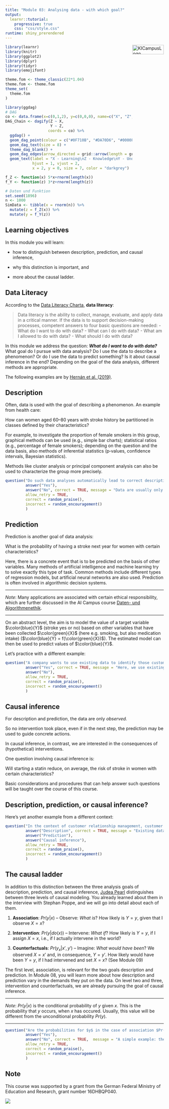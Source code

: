 ```yaml
---
title: "Module 03: Analysing data - with which goal?"
output: 
  learnr::tutorial:
    progressive: true
    css: "css/style.css"
runtime: shiny_prerendered
---
```


<a href="https://ki-campus.org/">
<img border="0" alt="KICampusLogo" src="images/KIcampusLogo.png" width="100" height="30" style="float: right">
</a>

```r
library(learnr)
library(knitr)
library(ggplot2)
library(dplyr)
library(tidyr)
library(emojifont)

theme.fom <- theme_classic(22*1.04)
theme.fom <- theme.fom
theme_set(
  theme.fom  
)

library(ggdag)
# DAG
co <- data.frame(x=c(0,1,2), y=c(0,0,0), name=c("X", "Z", "Y"))
DAG_Chain <- dagify(Z ~ X,
                    Y ~ Z,
                   coords = co) %>% 
  ggdag() + 
  geom_dag_point(colour = c("#0F710B", "#DA70D6", "#0000FF")) + 
  geom_dag_text(size = 8) +
  theme_dag_blank() +
  geom_dag_edges(arrow_directed = grid::arrow(length = grid::unit(15, "pt"), type = "closed")) +
  geom_text(label = "X - Learning\nZ - Knowledge\nY - Understanding", 
            hjust = 1, vjust = 2,
            x = 2, y = 0, size = 7, color = "darkgrey") 

f_Z <- function(x) 5*x+rnorm(length(x))
f_Y <- function(z) 3*z+rnorm(length(z))

# Daten und Funktion
set.seed(1896)
n <- 1000
SimData <- tibble(x = rnorm(n)) %>%
  mutate(z = f_Z(x)) %>%
  mutate(y = f_Y(z))
```

## Learning objectives

In this module you will learn:

- how to distinguish between description, prediction, and causal inference,

- why this distinction is important, and

- more about the causal ladder.

## Data Literacy

According to the [Data Literacy Charta](https://www.stifterverband.org/sites/default/files/data-literacy-charter.pdf), **data literacy**:

> Data literacy is the ability to collect, manage, evaluate, and apply data in a critical manner. If the data is to support decision-making processes, competent answers to four basic questions are needed:
- What do I want to do with data? 
- What can I do with data? 
- What am I allowed to do with data? 
- What should I do with data?

In this module we address the question: ***What do I want to do with data?***
What goal do I pursue with data analysis? 
Do I use the data to describe a phenomenon? 
Or do I use the data to predict something? 
Is it about causal inference in the end? 
Depending on the goal of the data analysis, different methods are appropriate.

The following examples are by [Hernán et al. (2019)](https://doi.org/10.1080/09332480.2019.1579578).

## Description

Often, data is used with the goal of describing a phenomenon. An example from health care:

:::{.box}
How can women aged 60–80 years with stroke history be partitioned in classes defined by their characteristics?	
:::

For example, to investigate the proportion of female smokers in this group, graphical methods can be used (e.g., simple bar charts); statistical ratios (e.g., percentage of female smokers); depending on the question and the data basis, also methods of inferential statistics (p&#8209;values, confidence intervals, Bayesian statistics). 

Methods like cluster analysis or principal component analysis can also be used to characterize the group more precisely. 

```r
question("Do such data analyses automatically lead to correct descriptions of the phenomenon under study?",
         answer("Yes"),
         answer("No", correct = TRUE, message = "Data are usually only part of a complex and dynamic reality. Data could be subject to measurement error; for example, past smoking behavior may not be correctly remembered or reported. Non-representative samples can also be a problem; for example, it may be precisely more health-conscious women who are more likely to participate in surveys in the first place. Furthermore, missing values can lead to biased results; for example, certain women may refuse to answer some of the questions. So even in pure description, data can be misleading. To evaluate this possibility, we need to critically consider how the data were actually generated and collected. The interview in module 06 with Richard McElreath will address causal thinking for descriptive research in more depth."),
         allow_retry = TRUE,
         correct = random_praise(),
         incorrect = random_encouragement()
         )
```

## Prediction

Prediction is another goal of data analysis:

:::{.box}
What is the probability of having a stroke next year for women with certain characteristics?
:::

Here, there is a concrete event that is to be predicted on the basis of other variables. 
Many methods of artificial intelligence and machine learning try to solve exactly this type of task. 
Common methods include different types of regression models, but artificial neural networks are also used. 
Prediction is often involved in algorithmic decision systems.

***

*Note*: Many applications are associated with certain ethical responsibility, which are further discussed in the AI Campus course [Daten- und Algorithmenethik](https://ki-campus.org/courses/daethik2020).

***

On an abstract level, the aim is to model the value of a target variable $\color{blue}{Y}$ (stroke yes or no) based on 
 other variables that have been collected $\color{green}{X}$ (here e.g. smoking, but also medication intake) ($\color{blue}{Y} = f(\color{green}{X})$).
The estimated model can then be used to predict values of $\color{blue}{Y}$.

Let's practice with a different example:

```r
question("A company wants to use existing data to identify those customers who could be interested in a new offer from the company. Is this a data application with the goal of prediction?",
         answer("Yes", correct = TRUE, message = "Here, we use existing information about customers to calculate the probability that they will buy a certain product. In the next step, one could target those customers and and inform them about the product."),
         answer("No"),
         allow_retry = TRUE,
         correct = random_praise(),
         incorrect = random_encouragement()
         )
```

## Causal inference

For description and prediction, the data are only *observed.*

So no intervention took place, even if in the next step, the prediction may be used to guide concrete actions.

In causal inference, in contrast, we are interested in the consequences of (hypothetical) interventions.

One question involving causal inference is:

:::{.box}
Will starting a statin reduce, on average, the risk of stroke in women with certain characteristics?
:::

Basic considerations and procedures that can help answer such questions will be taught over the course of this course.


## Description, prediction, or causal inference?

Here's yet another example from a different context:

```r
question("In the context of customer relationship management, customer churn is an important issue. What is the underlying goal of using data to answer the question: *Which customers have had a high churn rate in the past?*",
         answer("Description", correct = TRUE, message = "Existing data is used to characterize customers who left. For an example, and how churn could also be considered from a predictive or causal perspective, see e.g. [Bojinov et al. (2020)](https://hdsr.mitpress.mit.edu/pub/wjhth9tr/release/1)"),
         answer("Prediction"),
         answer("Causal inference"),
         allow_retry = TRUE,
         correct = random_praise(),
         incorrect = random_encouragement()
         )
```

## The causal ladder

In addition to this distinction between the three analysis goals of description, prediction, and causal inference, [Judea Pearl](https://doi.org/10.1145/3241036) distinguishes between three levels of causal modeling.
You already learned about them in the interview with Stephan Poppe, and we will go into detail about each of them.

1.  **Association**: $Pr(y|x)$ &ndash; Observe: *What is*? How likely is $Y=y$, given that I observe $X=x$? 

2.  **Intervention**: $Pr(y|do(x))$ &ndash; Intervene: *What if*? How likely is $Y=y$, if I assign $X=x$, i.e., if I actually intervene in the world?

3.  **Counterfactuals**: $Pr(y_x|x',y')$ &ndash; Imagine: *What would have been*? We observed $X=x'$ and, in consequence, $Y=y'$. How likely would have been $Y=y$, if I had intervened and set $X=x$? (See Module 09)


The first level, association, is relevant for the two goals description and prediction.
In Module 08, you will learn more about how description and prediction vary in the demands they put on the data.
On level two and three, intervention and counterfactuals, we are already pursuing the goal of causal inference.


***

*Note*: $Pr(y|x)$ is the conditional probability of $y$ given $x$. 
This is the probability that $y$ occurs, when $x$ has occured.
Usually, this value will be different from the unconditional probability $Pr(y)$.

***

```r
question("Are the probabilities for $y$ in the case of association $Pr(y|x)$ versus intervention $Pr(y|do(x))$ always the same?",
         answer("Yes"),         
         answer("No", correct = TRUE,  message = "A simple example: the probability that someone is healthy ($y$) who owns swimming goggles ($x$) is relatively high (association, e.g. 70% of swimming goggle owners are healthy). But an intervention in which we hand out swimming goggles (intervention, $do(x)$) would not result in 70% of people being healthy. Song for this: [Monty Harper: Correlation Does Not Imply Causation](https://www.causeweb.org/cause/resources/fun/songs/correlation-does-not-imply-causation)"),
         allow_retry = TRUE,
         correct = random_praise(),
         incorrect = random_encouragement()
         )
```

## Note


This course was supported by a grant from the German Federal Ministry of Education and Research, grant number 16DHBQP040.


![](images/csm_Logo-BMBF.jpg)
